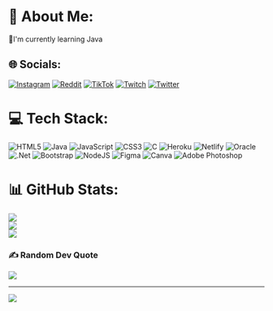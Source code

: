 # 💫 About Me:
🌱I'm currently learning Java<br>


## 🌐 Socials:
[![Instagram](https://img.shields.io/badge/Instagram-%23E4405F.svg?logo=Instagram&logoColor=white)](https://instagram.com/basic.abdy) [![Reddit](https://img.shields.io/badge/Reddit-%23FF4500.svg?logo=Reddit&logoColor=white)](https://reddit.com/user/ImAbdy) [![TikTok](https://img.shields.io/badge/TikTok-%23000000.svg?logo=TikTok&logoColor=white)](https://tiktok.com/@abdy.priv) [![Twitch](https://img.shields.io/badge/Twitch-%239146FF.svg?logo=Twitch&logoColor=white)](https://twitch.tv/AbdySid) [![Twitter](https://img.shields.io/badge/Twitter-%231DA1F2.svg?logo=Twitter&logoColor=white)](https://twitter.com/OnlyAbdy) 

# 💻 Tech Stack:
![HTML5](https://img.shields.io/badge/html5-%23E34F26.svg?style=for-the-badge&logo=html5&logoColor=white) ![Java](https://img.shields.io/badge/java-%23ED8B00.svg?style=for-the-badge&logo=java&logoColor=white) ![JavaScript](https://img.shields.io/badge/javascript-%23323330.svg?style=for-the-badge&logo=javascript&logoColor=%23F7DF1E) ![CSS3](https://img.shields.io/badge/css3-%231572B6.svg?style=for-the-badge&logo=css3&logoColor=white) ![C](https://img.shields.io/badge/c-%2300599C.svg?style=for-the-badge&logo=c&logoColor=white) ![Heroku](https://img.shields.io/badge/heroku-%23430098.svg?style=for-the-badge&logo=heroku&logoColor=white) ![Netlify](https://img.shields.io/badge/netlify-%23000000.svg?style=for-the-badge&logo=netlify&logoColor=#00C7B7) ![Oracle](https://img.shields.io/badge/Oracle-F80000?style=for-the-badge&logo=oracle&logoColor=white) ![.Net](https://img.shields.io/badge/.NET-5C2D91?style=for-the-badge&logo=.net&logoColor=white) ![Bootstrap](https://img.shields.io/badge/bootstrap-%23563D7C.svg?style=for-the-badge&logo=bootstrap&logoColor=white) ![NodeJS](https://img.shields.io/badge/node.js-6DA55F?style=for-the-badge&logo=node.js&logoColor=white) 	![Figma](https://img.shields.io/badge/figma-%23F24E1E.svg?style=for-the-badge&logo=figma&logoColor=white) ![Canva](https://img.shields.io/badge/Canva-%2300C4CC.svg?style=for-the-badge&logo=Canva&logoColor=white) ![Adobe Photoshop](https://img.shields.io/badge/adobephotoshop-%2331A8FF.svg?style=for-the-badge&logo=adobephotoshop&logoColor=white)
# 📊 GitHub Stats:
![](https://github-readme-stats.vercel.app/api?username=Abdyy0&theme=dark&hide_border=false&include_all_commits=true&count_private=true)<br/>
![](https://github-readme-streak-stats.herokuapp.com/?user=Abdyy0&theme=dark&hide_border=false)<br/>
![](https://github-readme-stats.vercel.app/api/top-langs/?username=Abdyy0&theme=dark&hide_border=false&include_all_commits=true&count_private=true&layout=compact)

### ✍️ Random Dev Quote
![](https://quotes-github-readme.vercel.app/api?type=horizontal&theme=radical)

---
[![](https://visitcount.itsvg.in/api?id=Abdyy0&icon=0&color=0)](https://visitcount.itsvg.in)

